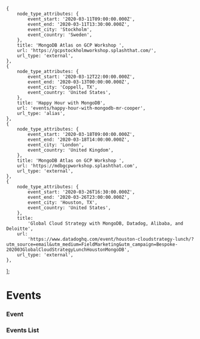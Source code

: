 
    {
        node_type_attributes: {
            event_start: '2020-03-11T09:00:00.000Z',
            event_end: '2020-03-11T13:30:00.000Z',
            event_city: 'Stockholm',
            event_country: 'Sweden',
        },
        title: 'MongoDB Atlas on GCP Workshop ',
        url: 'https://gcpstockholmworkshop.splashthat.com/',
        url_type: 'external',
    },
    {
        node_type_attributes: {
            event_start: '2020-03-12T22:00:00.000Z',
            event_end: '2020-03-13T00:00:00.000Z',
            event_city: 'Coppell, TX',
            event_country: 'United States',
        },
        title: 'Happy Hour with MongoDB',
        url: 'events/happy-hour-with-mongodb-mr-cooper',
        url_type: 'alias',
    },
    {
        node_type_attributes: {
            event_start: '2020-03-18T09:00:00.000Z',
            event_end: '2020-03-18T14:00:00.000Z',
            event_city: 'London',
            event_country: 'United Kingdom',
        },
        title: 'MongoDB Atlas on GCP Workshop ',
        url: 'https://mdbgcpworkshop.splashthat.com',
        url_type: 'external',
    },
    {
        node_type_attributes: {
            event_start: '2020-03-26T16:30:00.000Z',
            event_end: '2020-03-26T23:00:00.000Z',
            event_city: 'Houston, TX',
            event_country: 'United States',
        },
        title:
            'Global Cloud Strategy with MongoDB, Datadog, Alibaba, and Deloitte',
        url:
            'https://www.datadoghq.com/event/houston-cloudstrategy-lunch/?utm_source=email&utm_medium=FieldMarketing&utm_campaign=Bespoke-202003GlobalCloudStrategyLunchHoustonMongoDB',
        url_type: 'external',
    },
];

<Meta title="Events" component={Event} />

# Events

### Event

<Preview>
    <Story name="single event">
        <Event event={sampleEvents[0]} />
    </Story>
</Preview>

### Events List

<Preview>
    <Story name="events list">
        <EventsList items={sampleEvents} />
    </Story>
</Preview>
